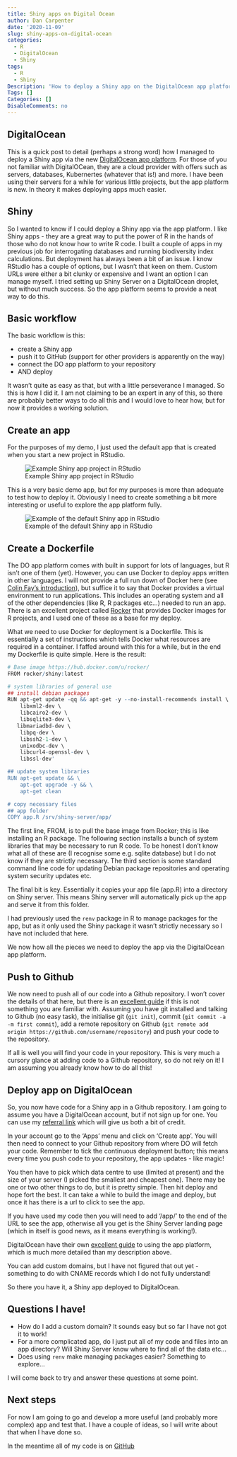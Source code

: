 ```yaml
---
title: Shiny apps on Digital Ocean
author: Dan Carpenter
date: '2020-11-09'
slug: shiny-apps-on-digital-ocean
categories:
  - R
  - DigitalOcean
  - Shiny
tags:
  - R
  - Shiny
Description: 'How to deploy a Shiny app on the DigitalOcean app platform'
Tags: []
Categories: []
DisableComments: no
---
```


## DigitalOcean
This is a quick post to detail (perhaps a strong word) how I managed to deploy a Shiny app via the new [DigitalOcean app platform](https://www.digitalocean.com/products/app-platform/).  For those of you not familiar with DigitalOCean, they are a cloud provider with offers such as servers, databases, Kubernertes (whatever that is!) and more.  I have been using their servers for a while for various little projects, but the app platform is new.  In theory it makes deploying apps much easier.

## Shiny
So I wanted to know if I could deploy a Shiny app via the app platform.  I like Shiny apps - they are a great way to put the power of R in the hands of those who do not know how to write R code.  I built a couple of apps in my previous job for interrogating databases and running biodiversity index calculations.  But deployment has always been a bit of an issue.  I know RStudio has a couple of options, but I wasn't that keen on them.  Custom URLs were either a bit clunky or expensive and I want an option I can manage myself.  I tried setting up Shiny Server on a DigitalOcean droplet, but without much success.  So the app platform seems to provide a neat way to do this.

## Basic workflow
The basic workflow is this:

+ create a Shiny app
* push it to GitHub (support for other providers is apparently on the way)
* connect the DO app platform to your repository
* AND deploy

It wasn't quite as easy as that, but with a little perseverance I managed.  So this is how I did it.  I am not claiming to be an expert in any of this, so there are probably better ways to do all this and I would love to hear how, but for now it provides a working solution.

## Create an app
For the purposes of my demo, I just used the default app that is created when you start a new project in RStudio.

![Example Shiny app project in RStudio](/post/2020-11-09-shiny-apps-on-digital-ocean.en_files/Shiny_project.png)

This is a very basic demo app, but for my purposes is more than adequate to test how to deploy it.  Obviously I need to create something a bit more interesting or useful to explore the app platform fully.

![Example of the default Shiny app in RStudio](/post/2020-11-09-shiny-apps-on-digital-ocean.en_files/shiny_app.png)

## Create a Dockerfile
The DO app platform comes with built in support for lots of languages, but R isn't one of them (yet).  However, you can use Docker to deploy apps written in other languages.  I will not provide a full run down of Docker here (see [Colin Fay's introduction](https://colinfay.me/docker-r-reproducibility/)), but suffice it to say that Docker provides a virtual environment to run applications.  This includes an operating system and all of the other dependencies (like R, R packages etc...) needed to run an app.  There is an excellent project called [Rocker](https://www.rocker-project.org/) that provides Docker images for R projects, and I used one of these as a base for my deploy.

What we need to use Docker for deployment is a Dockerfile.  This is essentially a set of instructions which tells Docker what resources are required in a container.  I faffed around with this for a while, but in the end my Dockerfile is quite simple.  Here is the result:

```r

# Base image https://hub.docker.com/u/rocker/
FROM rocker/shiny:latest

# system libraries of general use
## install debian packages
RUN apt-get update -qq && apt-get -y --no-install-recommends install \
    libxml2-dev \
    libcairo2-dev \
    libsqlite3-dev \
   libmariadbd-dev \
    libpq-dev \
    libssh2-1-dev \
    unixodbc-dev \
    libcurl4-openssl-dev \
    libssl-dev'

## update system libraries
RUN apt-get update && \
    apt-get upgrade -y && \
    apt-get clean

# copy necessary files
## app folder
COPY app.R /srv/shiny-server/app/

```




The first line, FROM, is to pull the base image from Rocker; this is like installing an R package.  The following section installs a bunch of system libraries that may be necessary to run R code.  To be honest I don't know what all of these are (I recognise some e.g. sqlite database) but I do not know if they are strictly necessary.  The third section is some standard command line code for updating Debian package repositories and operating system security updates etc.

The final bit is key.  Essentially it copies your app file (app.R) into a directory on Shiny server.  This means Shiny server will automatically pick up the app and serve it from this folder.

I had previously used the `renv` package in R to manage packages for the app, but as it only used the Shiny package it wasn't strictly necessary so I have not included that here.

We now how all the pieces we need to deploy the app via the DigitalOcean app platform.

## Push to Github
We now need to push all of our code into a Github repository.  I won't cover the details of that here, but there is an [excellent guide](https://happygitwithr.com/) if this is not something you are familiar with.  Assuming you have git installed and talking to Github (no easy task), the initialise git (`git init`), commit (`git commit -a -m first commit`), add a remote repository on Github (`git remote add origin https://github.com/username/repository`) and push your code to the repository.

If all is well you will find your code in your repository.  This is very much a cursory glance at adding code to a Github repository, so do not rely on it!  I am assuming you already know how to do all this!

## Deploy app on DigitalOcean
So, you now have code for a Shiny app in a Github repository.  I am going to assume you have a DigitalOcean account, but if not sign up for one.  You can use my [referral link](https://m.do.co/c/1c82d179ee2d) which will give us both a bit of credit.

In your account go to the 'Apps' menu and click on 'Create app'.  You will then need to connect to your Github repository from where DO will fetch your code. Remember to tick the continuous deployment button; this means every time you push code to your repository, the app updates - like magic!

You then have to pick which data centre to use (limited at present) and the size of your server (I picked the smallest and cheapest one).  There may be one or two other things to do, but it is pretty simple.  Then hit deploy and hope fort the best.  It can take a while to build the image and deploy, but once it has there is a url to click to see the app.

If you have used my code then you will need to add '/app/' to the end of the URL to see the app, otherwise all you get is the Shiny Server landing page (which in itself is good news, as it means everything is working!).

DigitalOcean have their own [excellent guide](https://www.digitalocean.com/blog/introducing-digitalocean-app-platform-reimagining-paas-to-make-it-simpler-for-you-to-build-deploy-and-scale-apps/) to using the app platform, which is much more detailed than my description above.

You can add custom domains, but I have not figured that out yet - something to do with CNAME records which I do not fully understand!

So there you have it, a Shiny app deployed to DigitalOcean.

## Questions I have!

* How do I add a custom domain? It sounds easy but so far I have not got it to work!
* For a more complicated app, do I just put all of my code and files into an app directory?  Will Shiny Server know where to find all of the data etc...
* Does using `renv` make managing packages easier? Something to explore...

I will come back to try and answer these questions at some point.

## Next steps
For now I am going to go and develop a more useful (and probably more complex) app and test that.  I have a couple of ideas, so I will write about that when I have done so.

In the meantime all of my code is on [GitHub](https://github.com/drdcarpenter/test-app/tree/master)
